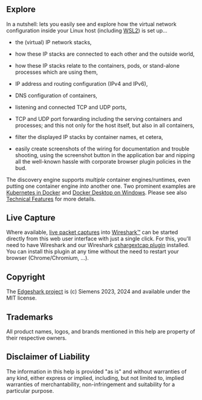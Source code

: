 
# <Brand/>

## Explore

In a nutshell: **<Brand/>** lets you easily see and explore how the virtual
network configuration inside your Linux host (including
[WSL2](https://en.wikipedia.org/wiki/Windows_Subsystem_for_Linux)) is set up...

<p />

- the (virtual) IP network stacks,

- how these IP stacks are connected to each other and the outside world,

- how these IP stacks relate to the containers, pods, or stand-alone processes
  which are using them,

- IP address and routing configuration (IPv4 and IPv6),

- DNS configuration of containers,

- listening and connected TCP and UDP ports,

- TCP and UDP port forwarding including the serving containers and processes;
  and this not only for the host itself, but also in all containers,

- filter the displayed IP stacks by container names, et cetera,

- easily create screenshots of the wiring for documentation and trouble
  shooting, using the screenshot <ScreenshotIcon className="icon"/> button in
  the application bar and nipping all the well-known hassle with corporate
  browser plugin policies in the bud.

<p />

The discovery engine supports _multiple_ container engines/runtimes, even
putting one container engine _into_ another one. Two prominent examples are
[Kubernetes in Docker](https://github.com/kubernetes-sigs/kind) and [Docker
Desktop on Windows](https://docs.docker.com/desktop/install/windows-install/).
Please see also [Technical Features](tech) for more details.

## Live Capture

Where available, [live packet captures](capture) into
[Wireshark™](https://wireshark.org) can be started directly from this web user
interface with just a single click. For this, you'll need to have Wireshark and
our Wireshark [cshargextcap
plugin](https://github.com/siemens/cshargextcap/releases) installed. You can
install this plugin at any time without the need to restart your browser
(Chrome/Chromium, ...).

## Copyright

The [Edgeshark project](https://github.com/siemens/edgeshark) is (c) Siemens
2023, 2024 and available under the MIT license.

## Trademarks

All product names, logos, and brands mentioned in this help are property of
their respective owners.

## Disclaimer of Liability

The information in this help is provided "as is" and without warranties of any
kind, either express or implied, including, but not limited to, implied
warranties of merchantability, non-infringement and suitability for a particular
purpose.
